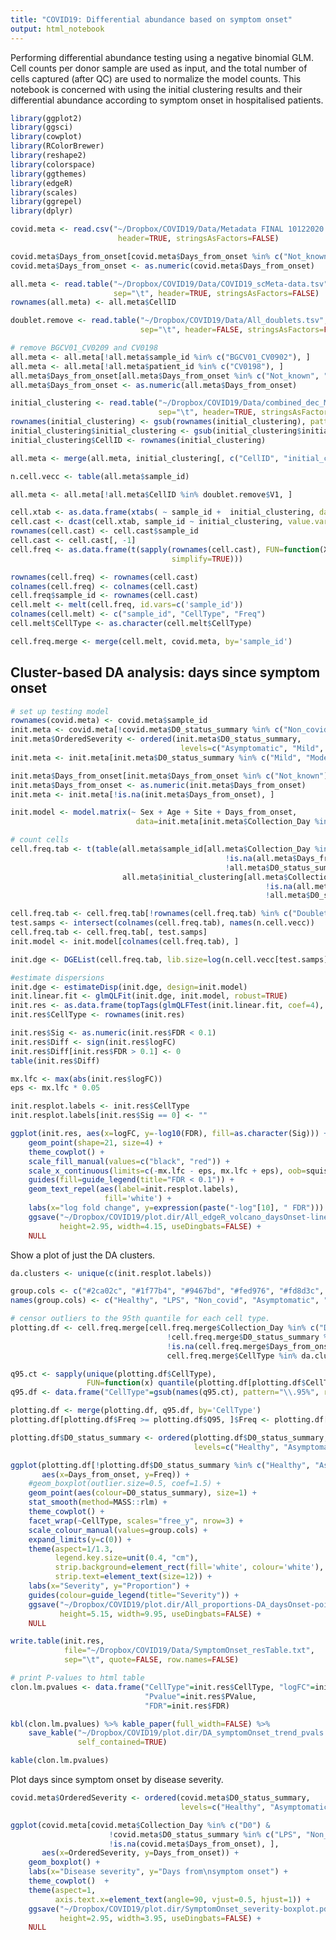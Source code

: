 ```yaml
---
title: "COVID19: Differential abundance based on symptom onset"
output: html_notebook
---
```


Performing differential abundance testing using a negative binomial GLM. Cell counts per donor sample are used as input, and the total number of cells 
captured (after QC) are used to normalize the model counts. This notebook is concerned with using the initial clustering results and their differential 
abundance according to symptom onset in hospitalised patients.


```r
library(ggplot2)
library(ggsci)
library(cowplot)
library(RColorBrewer)
library(reshape2)
library(colorspace)
library(ggthemes)
library(edgeR)
library(scales)
library(ggrepel)
library(dplyr)
```


```r
covid.meta <- read.csv("~/Dropbox/COVID19/Data/Metadata FINAL 10122020.csv",
                        header=TRUE, stringsAsFactors=FALSE)

covid.meta$Days_from_onset[covid.meta$Days_from_onset %in% c("Not_known", "Healthy")] <- NA
covid.meta$Days_from_onset <- as.numeric(covid.meta$Days_from_onset)
```


```r
all.meta <- read.table("~/Dropbox/COVID19/Data/COVID19_scMeta-data.tsv",
                       sep="\t", header=TRUE, stringsAsFactors=FALSE)
rownames(all.meta) <- all.meta$CellID

doublet.remove <- read.table("~/Dropbox/COVID19/Data/All_doublets.tsv",
                             sep="\t", header=FALSE, stringsAsFactors=FALSE)

# remove BGCV01_CV0209 and CV0198
all.meta <- all.meta[!all.meta$sample_id %in% c("BGCV01_CV0902"), ]
all.meta <- all.meta[!all.meta$patient_id %in% c("CV0198"), ]
all.meta$Days_from_onset[all.meta$Days_from_onset %in% c("Not_known", "Healthy")] <- NA
all.meta$Days_from_onset <- as.numeric(all.meta$Days_from_onset)

initial_clustering <- read.table("~/Dropbox/COVID19/Data/combined_dec_MetaData.txt",
                                 sep="\t", header=TRUE, stringsAsFactors=FALSE, row.names=1)
rownames(initial_clustering) <- gsub(rownames(initial_clustering), pattern="^b", replacement="")
initial_clustering$initial_clustering <- gsub(initial_clustering$initial_clustering, pattern="^b", replacement="")
initial_clustering$CellID <- rownames(initial_clustering)

all.meta <- merge(all.meta, initial_clustering[, c("CellID", "initial_clustering")], by='CellID')

n.cell.vecc <- table(all.meta$sample_id)

all.meta <- all.meta[!all.meta$CellID %in% doublet.remove$V1, ]
```


```r
cell.xtab <- as.data.frame(xtabs( ~ sample_id +  initial_clustering, data=all.meta))
cell.cast <- dcast(cell.xtab, sample_id ~ initial_clustering, value.var='Freq')
rownames(cell.cast) <- cell.cast$sample_id
cell.cast <- cell.cast[, -1]
cell.freq <- as.data.frame(t(sapply(rownames(cell.cast), FUN=function(X) as.numeric(cell.cast[X, ]/n.cell.vecc[X]),
                                    simplify=TRUE)))

rownames(cell.freq) <- rownames(cell.cast)
colnames(cell.freq) <- colnames(cell.cast)
cell.freq$sample_id <- rownames(cell.cast)
cell.melt <- melt(cell.freq, id.vars=c('sample_id'))
colnames(cell.melt) <- c("sample_id", "CellType", "Freq")
cell.melt$CellType <- as.character(cell.melt$CellType)

cell.freq.merge <- merge(cell.melt, covid.meta, by='sample_id')
```


## Cluster-based DA analysis: days since symptom onset

```r
# set up testing model
rownames(covid.meta) <- covid.meta$sample_id
init.meta <- covid.meta[!covid.meta$D0_status_summary %in% c("Non_covid", "LPS", "Healthy"), ]
init.meta$OrderedSeverity <- ordered(init.meta$D0_status_summary,
                                      levels=c("Asymptomatic", "Mild", "Moderate", "Severe", "Critical"))
init.meta <- init.meta[init.meta$D0_status_summary %in% c("Mild", "Moderate", "Severe", "Critical"), ]

init.meta$Days_from_onset[init.meta$Days_from_onset %in% c("Not_known")] <- NA
init.meta$Days_from_onset <- as.numeric(init.meta$Days_from_onset)
init.meta <- init.meta[!is.na(init.meta$Days_from_onset), ]

init.model <- model.matrix(~ Sex + Age + Site + Days_from_onset, 
                            data=init.meta[init.meta$Collection_Day %in% c("D0"), ])

# count cells
cell.freq.tab <- t(table(all.meta$sample_id[all.meta$Collection_Day %in% c("D0") &
                                                !is.na(all.meta$Days_from_onset) &
                                                !all.meta$D0_status_summary %in% c("LPS", "Non_covid", "Healthy", "Asymptomatic")],
                         all.meta$initial_clustering[all.meta$Collection_Day %in% c("D0") &
                                                         !is.na(all.meta$Days_from_onset) &
                                                         !all.meta$D0_status_summary %in% c("LPS", "Non_covid", "Healthy", "Asymptomatic")]))

cell.freq.tab <- cell.freq.tab[!rownames(cell.freq.tab) %in% c("Doublet", "Doublets", "Doublets:Bcell", "Doublets:Platelet"), ]
test.samps <- intersect(colnames(cell.freq.tab), names(n.cell.vecc))
cell.freq.tab <- cell.freq.tab[, test.samps]
init.model <- init.model[colnames(cell.freq.tab), ]

init.dge <- DGEList(cell.freq.tab, lib.size=log(n.cell.vecc[test.samps]))

#estimate dispersions
init.dge <- estimateDisp(init.dge, design=init.model)
init.linear.fit <- glmQLFit(init.dge, init.model, robust=TRUE)
init.res <- as.data.frame(topTags(glmQLFTest(init.linear.fit, coef=4), sort.by='none', n=Inf))
init.res$CellType <- rownames(init.res)

init.res$Sig <- as.numeric(init.res$FDR < 0.1)
init.res$Diff <- sign(init.res$logFC)
init.res$Diff[init.res$FDR > 0.1] <- 0
table(init.res$Diff)
```



```r
mx.lfc <- max(abs(init.res$logFC))
eps <- mx.lfc * 0.05

init.resplot.labels <- init.res$CellType
init.resplot.labels[init.res$Sig == 0] <- ""

ggplot(init.res, aes(x=logFC, y=-log10(FDR), fill=as.character(Sig))) +
    geom_point(shape=21, size=4) +
    theme_cowplot() +
    scale_fill_manual(values=c("black", "red")) +
    scale_x_continuous(limits=c(-mx.lfc - eps, mx.lfc + eps), oob=squish) +
    guides(fill=guide_legend(title="FDR < 0.1")) +
    geom_text_repel(aes(label=init.resplot.labels),
                     fill='white') +
    labs(x="log fold change", y=expression(paste("-log"[10], " FDR"))) +
    ggsave("~/Dropbox/COVID19/plot.dir/All_edgeR_volcano_daysOnset-linear.pdf",
           height=2.95, width=4.15, useDingbats=FALSE) +
    NULL
```


Show a plot of just the DA clusters.

```r
da.clusters <- unique(c(init.resplot.labels))

group.cols <- c("#2ca02c", "#1f77b4", "#9467bd", "#fed976", "#fd8d3c", "#e31a1c", "#800026", "#252525")
names(group.cols) <- c("Healthy", "LPS", "Non_covid", "Asymptomatic", "Mild", "Moderate", "Severe", "Critical")

# censor outliers to the 95th quantile for each cell type.
plotting.df <- cell.freq.merge[cell.freq.merge$Collection_Day %in% c("D0") &
                                   !cell.freq.merge$D0_status_summary %in% c("LPS", "Non_covid") &
                                   !is.na(cell.freq.merge$Days_from_onset) &
                                   cell.freq.merge$CellType %in% da.clusters, ]

q95.ct <- sapply(unique(plotting.df$CellType),
                 FUN=function(x) quantile(plotting.df[plotting.df$CellType %in% x, ]$Freq, c(0.05, 0.95), na.rm=TRUE)[2])
q95.df <- data.frame("CellType"=gsub(names(q95.ct), pattern="\\.95%", replacement=""), "Q95"=q95.ct)

plotting.df <- merge(plotting.df, q95.df, by='CellType')
plotting.df[plotting.df$Freq >= plotting.df$Q95, ]$Freq <- plotting.df[plotting.df$Freq >= plotting.df$Q95, ]$Q95

plotting.df$D0_status_summary <- ordered(plotting.df$D0_status_summary,
                                         levels=c("Healthy", "Asymptomatic", "Mild", "Moderate", "Severe", "Critical"))

ggplot(plotting.df[!plotting.df$D0_status_summary %in% c("Healthy", "Asymptomatic"), ],
       aes(x=Days_from_onset, y=Freq)) +
    #geom_boxplot(outlier.size=0.5, coef=1.5) +
    geom_point(aes(colour=D0_status_summary), size=1) +
    stat_smooth(method=MASS::rlm) +
    theme_cowplot() +
    facet_wrap(~CellType, scales="free_y", nrow=3) +
    scale_colour_manual(values=group.cols) +
    expand_limits(y=c(0)) +
    theme(aspect=1/1.3,
          legend.key.size=unit(0.4, "cm"),
          strip.background=element_rect(fill='white', colour='white'),
          strip.text=element_text(size=12)) +
    labs(x="Severity", y="Proportion") +
    guides(colour=guide_legend(title="Severity")) +
    ggsave("~/Dropbox/COVID19/plot.dir/All_proportions-DA_daysOnset-points.pdf",
           height=5.15, width=9.95, useDingbats=FALSE) +
    NULL
```



```r
write.table(init.res,
            file="~/Dropbox/COVID19/Data/SymptomOnset_resTable.txt",
            sep="\t", quote=FALSE, row.names=FALSE)

# print P-values to html table
clon.lm.pvalues <- data.frame("CellType"=init.res$CellType, "logFC"=init.res$logFC,
                              "Pvalue"=init.res$PValue,
                              "FDR"=init.res$FDR)

kbl(clon.lm.pvalues) %>% kable_paper(full_width=FALSE) %>% 
    save_kable("~/Dropbox/COVID19/plot.dir/DA_symptomOnset_trend_pvals.html",
               self_contained=TRUE)

kable(clon.lm.pvalues)
```


Plot days since symptom onset by disease severity.

```r
covid.meta$OrderedSeverity <- ordered(covid.meta$D0_status_summary,
                                      levels=c("Healthy", "Asymptomatic", "Mild", "Moderate", "Severe", "Critical"))

ggplot(covid.meta[covid.meta$Collection_Day %in% c("D0") &
                      !covid.meta$D0_status_summary %in% c("LPS", "Non_covid") &
                      !is.na(covid.meta$Days_from_onset), ],
       aes(x=OrderedSeverity, y=Days_from_onset)) +
    geom_boxplot() +
    labs(x="Disease severity", y="Days from\nsymptom onset") +
    theme_cowplot()  +
    theme(aspect=1,
          axis.text.x=element_text(angle=90, vjust=0.5, hjust=1)) +
    ggsave("~/Dropbox/COVID19/plot.dir/SymptomOnset_severity-boxplot.pdf",
           height=2.95, width=3.95, useDingbats=FALSE) +
    NULL
```



